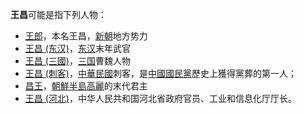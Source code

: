 '''王昌'''可能是指下列人物：

* [[王郎|王郎]]，本名王昌，[[新朝|新朝]]地方势力
* [[王昌_(东汉)|王昌 (东汉)]]，[[东汉|东汉]]末年武官
* [[王昌_(三國)|王昌 (三國)]]，[[三国|三国]]曹魏人物
* [[王昌_(刺客)|王昌 (刺客)]]，[[中華民國|中華民國]]刺客，是[[中國國民黨|中國國民黨]]歷史上獲得黨葬的第一人；
* [[高麗昌王|昌王]]，[[朝鮮半島|朝鮮半島]][[高麗|高麗]]的末代君主
* [[王昌_(河北)|王昌 (河北)]]，中华人民共和国河北省政府官员、工业和信息化厅厅长。

{{disambig|cat=二字王姓人名消歧义|chang}}